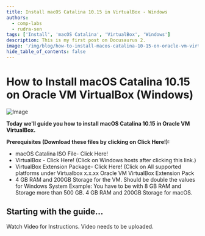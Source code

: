 ```yaml
---
title: Install macOS Catalina 10.15 in VirtualBox - Windows
authors:
  - comp-labs
  - rudra-sen
tags: ['Install', 'macOS Catalina', 'VirtualBox', 'Windows']
description: This is my first post on Docusaurus 2.
image: '/img/blog/how-to-install-macos-catalina-10-15-on-oracle-vm-virtualbox-windows.jpg'
hide_table_of_contents: false
---
```

# How to Install macOS Catalina 10.15 on Oracle VM VirtualBox (Windows)

![Image](/img/blog/how-to-install-macos-catalina-10-15-on-oracle-vm-virtualbox-windows.jpg)

**Today we'll guide you how to install macOS Catalina 10.15 in Oracle VM VirtualBox.**
<!-- truncate -->
**Prerequisites (Download these files by clicking on Click Here!):**

- macOS Catalina ISO File- Click Here!
- VirtualBox - Click Here! (Click on Windows hosts after clicking this link.)
- VirtualBox Extension Package- Click Here! (Click on All supported platforms under Virtualbox x.x.xx Oracle VM VirtualBox Extension Pack
- 4 GB RAM and 200GB Storage for the VM. Should be double the values for Windows System Example: You have to be with 8 GB RAM and Storage more than 500 GB. 4 GB RAM and 200GB Storage for macOS.

## Starting with the guide...

Watch Video for Instructions.
Video needs to be uploaded.